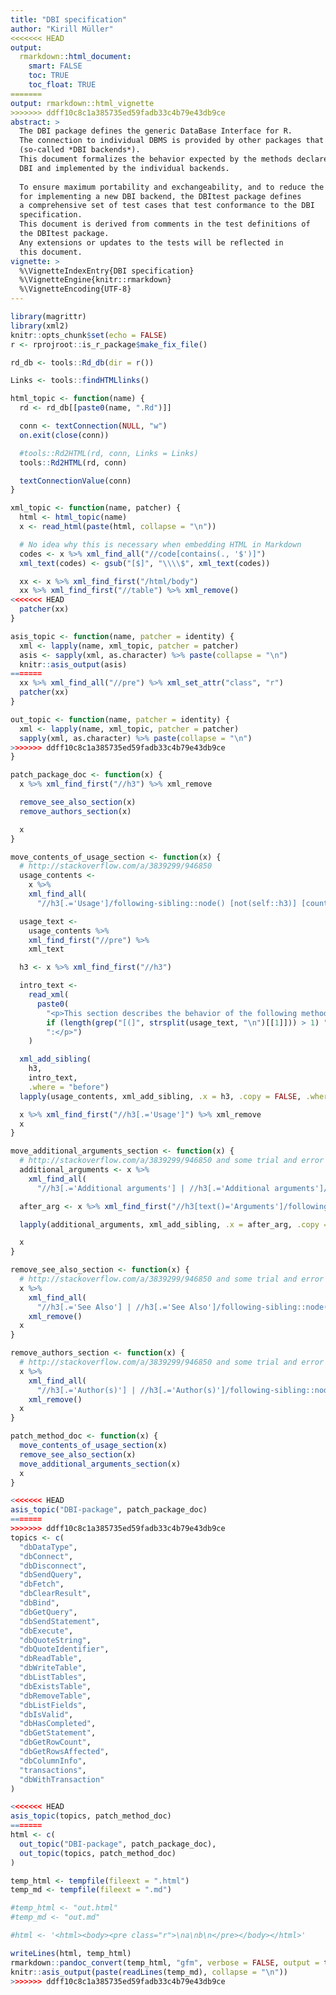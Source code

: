 ```yaml
---
title: "DBI specification"
author: "Kirill Müller"
<<<<<<< HEAD
output:
  rmarkdown::html_document:
    smart: FALSE
    toc: TRUE
    toc_float: TRUE
=======
output: rmarkdown::html_vignette
>>>>>>> ddff10c8c1a385735ed59fadb33c4b79e43db9ce
abstract: >
  The DBI package defines the generic DataBase Interface for R.
  The connection to individual DBMS is provided by other packages that import DBI
  (so-called *DBI backends*).
  This document formalizes the behavior expected by the methods declared in
  DBI and implemented by the individual backends.
  
  To ensure maximum portability and exchangeability, and to reduce the effort
  for implementing a new DBI backend, the DBItest package defines
  a comprehensive set of test cases that test conformance to the DBI
  specification.
  This document is derived from comments in the test definitions of
  the DBItest package.
  Any extensions or updates to the tests will be reflected in
  this document.
vignette: >
  %\VignetteIndexEntry{DBI specification}
  %\VignetteEngine{knitr::rmarkdown}
  %\VignetteEncoding{UTF-8}
---
```


```r
library(magrittr)
library(xml2)
knitr::opts_chunk$set(echo = FALSE)
r <- rprojroot::is_r_package$make_fix_file()
```

```r
rd_db <- tools::Rd_db(dir = r())

Links <- tools::findHTMLlinks()

html_topic <- function(name) {
  rd <- rd_db[[paste0(name, ".Rd")]]

  conn <- textConnection(NULL, "w")
  on.exit(close(conn))

  #tools::Rd2HTML(rd, conn, Links = Links)
  tools::Rd2HTML(rd, conn)

  textConnectionValue(conn)
}

xml_topic <- function(name, patcher) {
  html <- html_topic(name)
  x <- read_html(paste(html, collapse = "\n"))

  # No idea why this is necessary when embedding HTML in Markdown
  codes <- x %>% xml_find_all("//code[contains(., '$')]")
  xml_text(codes) <- gsub("[$]", "\\\\$", xml_text(codes))

  xx <- x %>% xml_find_first("/html/body")
  xx %>% xml_find_first("//table") %>% xml_remove()
<<<<<<< HEAD
  patcher(xx)
}

asis_topic <- function(name, patcher = identity) {
  xml <- lapply(name, xml_topic, patcher = patcher)
  asis <- sapply(xml, as.character) %>% paste(collapse = "\n")
  knitr::asis_output(asis)
=======
  xx %>% xml_find_all("//pre") %>% xml_set_attr("class", "r")
  patcher(xx)
}

out_topic <- function(name, patcher = identity) {
  xml <- lapply(name, xml_topic, patcher = patcher)
  sapply(xml, as.character) %>% paste(collapse = "\n")
>>>>>>> ddff10c8c1a385735ed59fadb33c4b79e43db9ce
}

patch_package_doc <- function(x) {
  x %>% xml_find_first("//h3") %>% xml_remove

  remove_see_also_section(x)
  remove_authors_section(x)

  x
}

move_contents_of_usage_section <- function(x) {
  # http://stackoverflow.com/a/3839299/946850
  usage_contents <-
    x %>%
    xml_find_all(
      "//h3[.='Usage']/following-sibling::node() [not(self::h3)] [count(preceding-sibling::h3)=2]")

  usage_text <-
    usage_contents %>%
    xml_find_first("//pre") %>% 
    xml_text

  h3 <- x %>% xml_find_first("//h3")

  intro_text <-
    read_xml(
      paste0(
        "<p>This section describes the behavior of the following method",
        if (length(grep("[(]", strsplit(usage_text, "\n")[[1]])) > 1) "s" else "",
        ":</p>")
    )

  xml_add_sibling(
    h3,
    intro_text,
    .where = "before")
  lapply(usage_contents, xml_add_sibling, .x = h3, .copy = FALSE, .where = "before")

  x %>% xml_find_first("//h3[.='Usage']") %>% xml_remove
  x
}

move_additional_arguments_section <- function(x) {
  # http://stackoverflow.com/a/3839299/946850 and some trial and error
  additional_arguments <- x %>%
    xml_find_all(
      "//h3[.='Additional arguments'] | //h3[.='Additional arguments']/following-sibling::node()[following-sibling::h3]")

  after_arg <- x %>% xml_find_first("//h3[text()='Arguments']/following-sibling::h3")

  lapply(additional_arguments, xml_add_sibling, .x = after_arg, .copy = FALSE, .where = "before")

  x
}

remove_see_also_section <- function(x) {
  # http://stackoverflow.com/a/3839299/946850 and some trial and error
  x %>%
    xml_find_all(
      "//h3[.='See Also'] | //h3[.='See Also']/following-sibling::node()[following-sibling::h3]") %>%
    xml_remove()
  x
}

remove_authors_section <- function(x) {
  # http://stackoverflow.com/a/3839299/946850 and some trial and error
  x %>%
    xml_find_all(
      "//h3[.='Author(s)'] | //h3[.='Author(s)']/following-sibling::node()[following-sibling::h3]") %>%
    xml_remove()
  x
}

patch_method_doc <- function(x) {
  move_contents_of_usage_section(x)
  remove_see_also_section(x)
  move_additional_arguments_section(x)
  x
}

<<<<<<< HEAD
asis_topic("DBI-package", patch_package_doc)
=======
>>>>>>> ddff10c8c1a385735ed59fadb33c4b79e43db9ce
topics <- c(
  "dbDataType",
  "dbConnect",
  "dbDisconnect",
  "dbSendQuery",
  "dbFetch",
  "dbClearResult",
  "dbBind",
  "dbGetQuery",
  "dbSendStatement",
  "dbExecute",
  "dbQuoteString",
  "dbQuoteIdentifier",
  "dbReadTable",
  "dbWriteTable",
  "dbListTables",
  "dbExistsTable",
  "dbRemoveTable",
  "dbListFields",
  "dbIsValid",
  "dbHasCompleted",
  "dbGetStatement",
  "dbGetRowCount",
  "dbGetRowsAffected",
  "dbColumnInfo",
  "transactions",
  "dbWithTransaction"
)

<<<<<<< HEAD
asis_topic(topics, patch_method_doc)
=======
html <- c(
  out_topic("DBI-package", patch_package_doc),
  out_topic(topics, patch_method_doc)
)

temp_html <- tempfile(fileext = ".html")
temp_md <- tempfile(fileext = ".md")

#temp_html <- "out.html"
#temp_md <- "out.md"

#html <- '<html><body><pre class="r">\na\nb\n</pre></body></html>'

writeLines(html, temp_html)
rmarkdown::pandoc_convert(temp_html, "gfm", verbose = FALSE, output = temp_md)
knitr::asis_output(paste(readLines(temp_md), collapse = "\n"))
>>>>>>> ddff10c8c1a385735ed59fadb33c4b79e43db9ce
```
